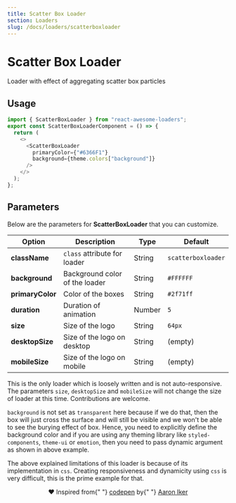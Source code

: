 ```yaml
---
title: Scatter Box Loader
section: Loaders
slug: /docs/loaders/scatterboxloader
---
```



# Scatter Box Loader

Loader with effect of aggregating scatter box particles

## Usage

<Loader name="ScatterBoxLoader" />

```js highlight={1,5-8}
import { ScatterBoxLoader } from "react-awesome-loaders";
export const ScatterBoxLoaderComponent = () => {
  return (
    <>
      <ScatterBoxLoader
        primaryColor={"#6366F1"}
        background={theme.colors["background"]}
      />
    </>
  );
};
```

## Parameters

Below are the parameters for **ScatterBoxLoader** that you can customize.

| Option           | Description                    | Type   | Default            |
| ---------------- | ------------------------------ | ------ | ------------------ |
| **className**    | `class` attribute for loader   | String | `scatterboxloader` |
| **background**   | Background color of the loader | String | `#FFFFFF`          |
| **primaryColor** | Color of the boxes             | String | `#2f71ff`          |
| **duration**     | Duration of animation          | Number | `5`                |
| **size**         | Size of the logo               | String | `64px`             |
| **desktopSize**  | Size of the logo on desktop    | String | (empty)            |
| **mobileSize**   | Size of the logo on mobile     | String | (empty)            |

This is the only loader which is loosely written and is not auto-responsive. The parameters `size`, `desktopSize` and `mobileSize` will not change the size of loader at this time. Contributions are welcome.

`background` is not set as `transparent` here because if we do that, then the box will just cross the surface and will still be visible and we won't be able to see the burying effect of box. Hence, you need to explicitly define the background color and if you are using any theming library like `styled-components`, `theme-ui` or `emotion`, then you need to pass dynamic argument as shown in above example.

The above explained limitations of this loader is because of its implementation in `css`. Creating responsiveness and dynamicity using `css` is very difficult, this is the prime example for that.

<p align="center" style={{fontSize: "13px", marginTop: "20px"}}>
  ❤️ Inspired from{" "}
  <a href="https://codepen.io/aaroniker/pen/MWgRBdV">codepen</a> by{" "}
  <a href="https://dribbble.com/ai">Aaron Iker</a>
</p>
